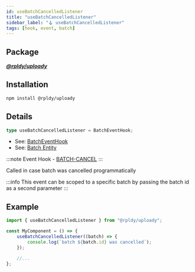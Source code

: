 ```yaml
---
id: useBatchCancelledListener
title: "useBatchCancelledListener"
sidebar_label: "🪝 useBatchCancelledListener"
tags: [hook, event, batch]
---
```


## Package

**_[@rpldy/uploady](../../packages/rpldy-uploady)_**

## Installation

```bash npm2yarn
npm install @rpldy/uploady
```

## Details

```typescript
type useBatchCancelledListener = BatchEventHook;
```

- See: [BatchEventHook](../types#batcheventhook)
- See: [Batch Entity](../entities/#atch)

:::note
Event Hook - [BATCH-CANCEL](../events#batchCancel)
:::

Called in case batch was cancelled programmatically

:::info
This event can be scoped to a specific batch by passing the batch id as a second parameter
:::

## Example

```javascript
import { useBatchCancelledListener } from "@rpldy/uploady";

const MyComponent = () => {
    useBatchCancelledListener((batch) => {
        console.log(`batch ${batch.id} was cancelled`);
    });

    //...
};
```
